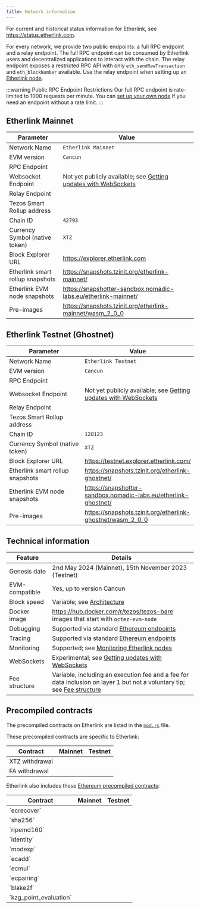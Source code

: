 ```yaml
---
title: Network information
---
```



For current and historical status information for Etherlink, see https://status.etherlink.com.

For every network, we provide two public endpoints: a full RPC endpoint and a
relay endpoint. The full RPC endpoint can be consumed by Etherlink users and
decentralized applications to interact with the chain. The relay endpoint
exposes a restricted RPC API with only `eth_sendRawTransaction` and
`eth_blockNumber` available. Use the relay endpoint when setting up an
[Etherlink node](/network/evm-nodes).

:::warning Public RPC Endpoint Restrictions
Our full RPC endpoint is rate-limited to 1000 requests per minute.
You can [set up your own node](/network/evm-nodes) if you need an endpoint without a rate limit.
:::

## Etherlink Mainnet

<table class="customTableContainer">
  <thead>
    <tr>
      <th>Parameter</th>
      <th>Value</th>
    </tr>
  </thead>
  <tbody>
    <tr>
      <td>Network Name</td>
      <td><code>Etherlink Mainnet</code></td>
    </tr>
    <tr>
      <td>EVM version</td>
      <td><code>Cancun</code></td>
    </tr>
    <tr>
      <td>RPC Endpoint</td>
      <td><InlineCopy code="https://node.mainnet.etherlink.com" /></td>
    </tr>
    <tr>
      <td>Websocket Endpoint</td>
      <td>Not yet publicly available; see <a href="/building-on-etherlink/websockets">Getting updates with WebSockets</a></td>
    </tr>
    <tr>
      <td>Relay Endpoint</td>
      <td><InlineCopy code="https://relay.mainnet.etherlink.com" /></td>
    </tr>
    <tr>
      <td>Tezos Smart Rollup address</td>
      <td><InlineCopy code="sr1Ghq66tYK9y3r8CC1Tf8i8m5nxh8nTvZEf" href="https://tzkt.io/sr1Ghq66tYK9y3r8CC1Tf8i8m5nxh8nTvZEf" abbreviate="6,4"></InlineCopy></td>
    </tr>
    <tr>
      <td>Chain ID</td>
      <td><code>42793</code></td>
    </tr>
    <tr>
      <td>Currency Symbol (native token)</td>
      <td><code>XTZ</code></td>
    </tr>
    <tr>
      <td>Block Explorer URL</td>
      <td><a href="https://explorer.etherlink.com">https://explorer.etherlink.com</a></td>
    </tr>
    <tr>
      <td>Etherlink smart rollup snapshots</td>
      <td><a href="https://snapshots.tzinit.org/etherlink-mainnet/">https://snapshots.tzinit.org/etherlink-mainnet/</a></td>
    </tr>
    <tr>
      <td>Etherlink EVM node snapshots</td>
      <td><a href="https://snapshotter-sandbox.nomadic-labs.eu/etherlink-mainnet/">https://snapshotter-sandbox.nomadic-labs.eu/etherlink-mainnet/</a></td>
    </tr>
    <tr>
      <td>Pre-images</td>
      <td><a href="https://snapshots.tzinit.org/etherlink-mainnet/wasm_2_0_0">https://snapshots.tzinit.org/etherlink-mainnet/wasm_2_0_0</a></td>
    </tr>
  </tbody>
</table>

## Etherlink Testnet (Ghostnet)

<table class="customTableContainer">
  <thead>
    <tr>
      <th width="231">Parameter</th>
      <th>Value</th>
    </tr>
  </thead>
  <tbody>
    <tr>
      <td>Network Name</td>
      <td><code>Etherlink Testnet</code></td>
    </tr>
    <tr>
      <td>EVM version</td>
      <td><code>Cancun</code></td>
    </tr>
    <tr>
      <td>RPC Endpoint</td>
      <td><InlineCopy code="https://node.ghostnet.etherlink.com" /></td>
    </tr>
    <tr>
      <td>Websocket Endpoint</td>
      <td>Not yet publicly available; see <a href="/building-on-etherlink/websockets">Getting updates with WebSockets</a></td>
    </tr>
    <tr>
      <td>Relay Endpoint</td>
      <td><InlineCopy code="https://relay.ghostnet.etherlink.com" /></td>
    </tr>
    <tr>
      <td>Tezos Smart Rollup address</td>
      <td><InlineCopy code="sr18wx6ezkeRjt1SZSeZ2UQzQN3Uc3YLMLqg" href="https://ghostnet.tzkt.io/sr18wx6ezkeRjt1SZSeZ2UQzQN3Uc3YLMLqg" abbreviate="6,4"></InlineCopy></td>
    </tr>
    <tr>
      <td>Chain ID</td>
      <td><code>128123</code></td>
    </tr>
    <tr>
      <td>Currency Symbol (native token)</td>
      <td><code>XTZ</code></td>
    </tr>
    <tr>
      <td>Block Explorer URL</td>
      <td><a href="https://testnet.explorer.etherlink.com/">https://testnet.explorer.etherlink.com/</a></td>
    </tr>
    <tr>
      <td>Etherlink smart rollup snapshots</td>
      <td><a href="https://snapshots.tzinit.org/etherlink-ghostnet/">https://snapshots.tzinit.org/etherlink-ghostnet/</a></td>
    </tr>
    <tr>
      <td>Etherlink EVM node snapshots</td>
      <td><a href="https://snapshotter-sandbox.nomadic-labs.eu/etherlink-ghostnet/">https://snapshotter-sandbox.nomadic-labs.eu/etherlink-ghostnet/</a></td>
    </tr>
    <tr>
      <td>Pre-images</td>
      <td><a href="https://snapshots.tzinit.org/etherlink-ghostnet/wasm_2_0_0">https://snapshots.tzinit.org/etherlink-ghostnet/wasm_2_0_0</a></td>
    </tr>
  </tbody>
</table>

## Technical information

Feature | Details |
--- | --- |
Genesis date | 2nd May 2024 (Mainnet), 15th November 2023 (Testnet)
EVM-compatible | Yes, up to version Cancun
Block speed | Variable; see [Architecture](/network/architecture)
Docker image | https://hub.docker.com/r/tezos/tezos-bare images that start with `octez-evm-node`
Debugging | Supported via standard [Ethereum endpoints](/building-on-etherlink/endpoint-support)
Tracing | Supported via standard [Ethereum endpoints](/building-on-etherlink/endpoint-support)
Monitoring | Supported; see [Monitoring Etherlink nodes](/network/monitoring)
WebSockets | Experimental; see [Getting updates with WebSockets](/building-on-etherlink/websockets)
Fee structure | Variable, including an execution fee and a fee for data inclusion on layer 1 but not a voluntary tip; see [Fee structure](/network/fees)

## Precompiled contracts

The precompiled contracts on Etherlink are listed in the [`mod.rs`](https://gitlab.com/tezos/tezos/-/blob/master/etherlink/kernel_evm/evm_execution/src/precompiles/mod.rs#L181) file.

These precompiled contracts are specific to Etherlink:

<table class="customTableContainer">
  <thead>
    <tr>
      <th>Contract</th>
      <th>Mainnet</th>
      <th>Testnet</th>
    </tr>
  </thead>
  <tbody>
    <tr>
      <td><Link to="/bridging/bridging-tezos">XTZ withdrawal</Link></td>
      <td><InlineCopy code="0xff00000000000000000000000000000000000001" href="https://explorer.etherlink.com/address/0xff00000000000000000000000000000000000001" abbreviate="5,4"></InlineCopy></td>
      <td><InlineCopy code="0xff00000000000000000000000000000000000001" href="https://testnet.explorer.etherlink.com/address/0xff00000000000000000000000000000000000001" abbreviate="5,4"></InlineCopy></td>
    </tr>
    <tr>
      <td><Link to="/bridging/bridging-fa">FA withdrawal</Link></td>
      <td><InlineCopy code="0xff00000000000000000000000000000000000002" href="https://explorer.etherlink.com/address/0xff00000000000000000000000000000000000002" abbreviate="5,4"></InlineCopy></td>
      <td><InlineCopy code="0xff00000000000000000000000000000000000002" href="https://testnet.explorer.etherlink.com/address/0xff00000000000000000000000000000000000002" abbreviate="5,4"></InlineCopy></td>
    </tr>
  </tbody>
</table>

Etherlink also includes these [Ethereum precompiled contracts](https://www.evm.codes/precompiled):

<table class="customTableContainer">
  <thead>
    <tr>
      <th>Contract</th>
      <th>Mainnet</th>
      <th>Testnet</th>
    </tr>
  </thead>
  <tbody>
    <tr>
      <td>`ecrecover`</td>
      <td><InlineCopy code="0x0000000000000000000000000000000000000001" href="https://explorer.etherlink.com/address/0x0000000000000000000000000000000000000001" abbreviate="5,4"></InlineCopy></td>
      <td><InlineCopy code="0x0000000000000000000000000000000000000001" href="https://testnet.explorer.etherlink.com/address/0x0000000000000000000000000000000000000001" abbreviate="5,4"></InlineCopy></td>
    </tr>
    <tr>
      <td>`sha256`</td>
      <td><InlineCopy code="0x0000000000000000000000000000000000000002" href="https://explorer.etherlink.com/address/0x0000000000000000000000000000000000000002" abbreviate="5,4"></InlineCopy></td>
      <td><InlineCopy code="0x0000000000000000000000000000000000000002" href="https://testnet.explorer.etherlink.com/address/0x0000000000000000000000000000000000000002" abbreviate="5,4"></InlineCopy></td>
    </tr>
    <tr>
      <td>`ripemd160`</td>
      <td><InlineCopy code="0x0000000000000000000000000000000000000003" href="https://explorer.etherlink.com/address/0x0000000000000000000000000000000000000003" abbreviate="5,4"></InlineCopy></td>
      <td><InlineCopy code="0x0000000000000000000000000000000000000003" href="https://testnet.explorer.etherlink.com/address/0x0000000000000000000000000000000000000003" abbreviate="5,4"></InlineCopy></td>
    </tr>
    <tr>
      <td>`identity`</td>
      <td><InlineCopy code="0x0000000000000000000000000000000000000004" href="https://explorer.etherlink.com/address/0x0000000000000000000000000000000000000004" abbreviate="5,4"></InlineCopy></td>
      <td><InlineCopy code="0x0000000000000000000000000000000000000004" href="https://testnet.explorer.etherlink.com/address/0x0000000000000000000000000000000000000004" abbreviate="5,4"></InlineCopy></td>
    </tr>
    <tr>
      <td>`modexp`</td>
      <td><InlineCopy code="0x0000000000000000000000000000000000000005" href="https://explorer.etherlink.com/address/0x0000000000000000000000000000000000000005" abbreviate="5,4"></InlineCopy></td>
      <td><InlineCopy code="0x0000000000000000000000000000000000000005" href="https://testnet.explorer.etherlink.com/address/0x0000000000000000000000000000000000000005" abbreviate="5,4"></InlineCopy></td>
    </tr>
    <tr>
      <td>`ecadd`</td>
      <td><InlineCopy code="0x0000000000000000000000000000000000000006" href="https://explorer.etherlink.com/address/0x0000000000000000000000000000000000000006" abbreviate="5,4"></InlineCopy></td>
      <td><InlineCopy code="0x0000000000000000000000000000000000000006" href="https://testnet.explorer.etherlink.com/address/0x0000000000000000000000000000000000000006" abbreviate="5,4"></InlineCopy></td>
    </tr>
    <tr>
      <td>`ecmul`</td>
      <td><InlineCopy code="0x0000000000000000000000000000000000000007" href="https://explorer.etherlink.com/address/0x0000000000000000000000000000000000000007" abbreviate="5,4"></InlineCopy></td>
      <td><InlineCopy code="0x0000000000000000000000000000000000000007" href="https://testnet.explorer.etherlink.com/address/0x0000000000000000000000000000000000000007" abbreviate="5,4"></InlineCopy></td>
    </tr>
    <tr>
      <td>`ecpairing`</td>
      <td><InlineCopy code="0x0000000000000000000000000000000000000008" href="https://explorer.etherlink.com/address/0x0000000000000000000000000000000000000008" abbreviate="5,4"></InlineCopy></td>
      <td><InlineCopy code="0x0000000000000000000000000000000000000008" href="https://testnet.explorer.etherlink.com/address/0x0000000000000000000000000000000000000008" abbreviate="5,4"></InlineCopy></td>
    </tr>
    <tr>
      <td>`blake2f`</td>
      <td><InlineCopy code="0x0000000000000000000000000000000000000009" href="https://explorer.etherlink.com/address/0x0000000000000000000000000000000000000009" abbreviate="5,4"></InlineCopy></td>
      <td><InlineCopy code="0x0000000000000000000000000000000000000009" href="https://testnet.explorer.etherlink.com/address/0x0000000000000000000000000000000000000009" abbreviate="5,4"></InlineCopy></td>
    </tr>
    <tr>
      <td>`kzg_point_evaluation`</td>
      <td><InlineCopy code="0x000000000000000000000000000000000000000a" href="https://explorer.etherlink.com/address/0x000000000000000000000000000000000000000a" abbreviate="5,4"></InlineCopy></td>
      <td><InlineCopy code="0x000000000000000000000000000000000000000a" href="https://testnet.explorer.etherlink.com/address/0x000000000000000000000000000000000000000a" abbreviate="5,4"></InlineCopy></td>
    </tr>
  </tbody>
</table>
